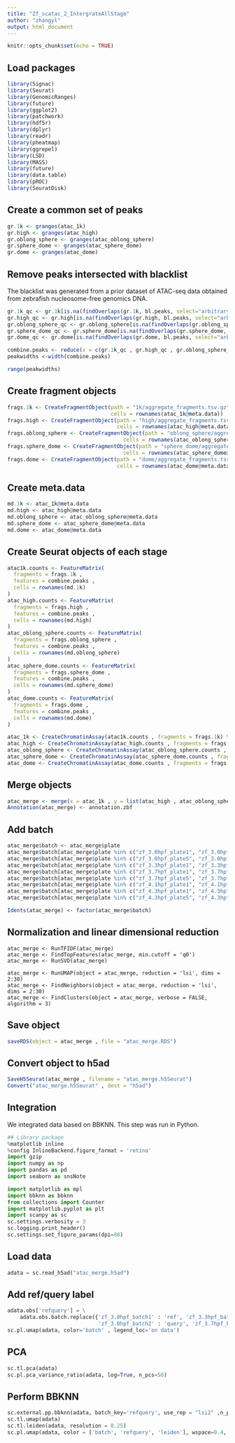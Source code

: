 ```yaml
---
title: "Zf_scatac_2_IntergrateAllStage"
author: "zhangyl"
output: html_document
---
```


```r
knitr::opts_chunk$set(echo = TRUE)
```

## Load packages

```r
library(Signac)
library(Seurat)
library(GenomicRanges)
library(future)
library(ggplot2)
library(patchwork)
library(hdf5r)
library(dplyr)
library(readr)
library(pheatmap)
library(ggrepel)
library(LSD)
library(MASS)
library(future)
library(data.table)
library(pROC)
library(SeuratDisk)
```

## Create a common set of peaks

```r
gr.1k <- granges(atac_1k)
gr.high <- granges(atac_high)
gr.oblong_sphere <- granges(atac_oblong_sphere)
gr.sphere_dome <- granges(atac_sphere_dome)
gr.dome <- granges(atac_dome)
```

## Remove peaks intersected with blacklist

The blacklist was generated from a prior dataset of ATAC-seq data obtained from zebrafish nucleosome-free genomics DNA.

```r
gr.1k_qc <- gr.1k[is.na(findOverlaps(gr.1k, bl.peaks, select="arbitrary"))]
gr.high_qc <- gr.high[is.na(findOverlaps(gr.high, bl.peaks, select="arbitrary"))]
gr.oblong_sphere_qc <- gr.oblong_sphere[is.na(findOverlaps(gr.oblong_sphere, bl.peaks, select="arbitrary"))]
gr.sphere_dome_qc <- gr.sphere_dome[is.na(findOverlaps(gr.sphere_dome, bl.peaks, select="arbitrary"))]
gr.dome_qc <- gr.dome[is.na(findOverlaps(gr.dome, bl.peaks, select="arbitrary"))]

combine.peaks <- reduce(x = c(gr.1k_qc , gr.high_qc , gr.oblong_sphere_qc, gr.sphere_dome_qc, gr.dome_qc))
peakwidths <-width(combine.peaks)

range(peakwidths)
```

## Create fragment objects

```r
frags.1k <- CreateFragmentObject(path = "1k/aggregate_fragments.tsv.gz" , 
                                 cells = rownames(atac_1k@meta.data))
frags.high <- CreateFragmentObject(path = "high/aggregate_fragments.tsv.gz" , 
                                   cells = rownames(atac_high@meta.data))
frags.oblong_sphere <- CreateFragmentObject(path = "oblong_sphere/aggregate_fragments.tsv.gz" , 
                                     cells = rownames(atac_oblong_sphere@meta.data))
frags.sphere_dome <- CreateFragmentObject(path = "sphere_dome/aggregate_fragments.tsv.gz" , 
                                     cells = rownames(atac_sphere_dome@meta.data))
frags.dome <- CreateFragmentObject(path = "dome/aggregate_fragments.tsv.gz" , 
                                   cells = rownames(atac_dome@meta.data))
```

## Create meta.data

```r
md.1k <- atac_1k@meta.data
md.high <- atac_high@meta.data
md.oblong_sphere <- atac_oblong_sphere@meta.data
md.sphere_dome <- atac_sphere_dome@meta.data
md.dome <- atac_dome@meta.data
```

## Create Seurat objects of each stage

```r
atac1k.counts <- FeatureMatrix(
  fragments = frags.1k , 
  features = combine.peaks , 
  cells = rownames(md.1k)
)
atac_high.counts <- FeatureMatrix(
  fragments = frags.high , 
  features = combine.peaks , 
  cells = rownames(md.high)
)
atac_oblong_sphere.counts <- FeatureMatrix(
  fragments = frags.oblong_sphere , 
  features = combine.peaks , 
  cells = rownames(md.oblong_sphere)
)
atac_sphere_dome.counts <- FeatureMatrix(
  fragments = frags.sphere_dome , 
  features = combine.peaks , 
  cells = rownames(md.sphere_dome)
)
atac_dome.counts <- FeatureMatrix(
  fragments = frags.dome , 
  features = combine.peaks , 
  cells = rownames(md.dome)
)

atac_1k <- CreateChromatinAssay(atac1k.counts , fragments = frags.1k) %>% CreateSeuratObject(assay = "peaks" , meta.data = md.1k)
atac_high <- CreateChromatinAssay(atac_high.counts , fragments = frags.high) %>% CreateSeuratObject(assay = "peaks" , meta.data = md.high)
atac_oblong_sphere <- CreateChromatinAssay(atac_oblong_sphere.counts , fragments = frags.oblong_sphere) %>% CreateSeuratObject(assay = "peaks" , meta.data = md.oblong_sphere)
atac_sphere_dome <- CreateChromatinAssay(atac_sphere_dome.counts , fragments = frags.sphere_dome) %>% CreateSeuratObject(assay = "peaks" , meta.data = md.sphere_dome)
atac_dome <- CreateChromatinAssay(atac_dome.counts , fragments = frags.dome) %>% CreateSeuratObject(assay = "peaks" , meta.data = md.dome)
```

## Merge objects

```r
atac_merge <- merge(x = atac_1k , y = list(atac_high , atac_oblong_sphere , atac_sphere_dome , atac_dome))
Annotation(atac_merge) <- annotation.zbf
```

## Add batch

```r
atac_merge$batch <- atac_merge$plate
atac_merge$batch[atac_merge$plate %in% c("zf_3.0hpf_plate1", "zf_3.0hpf_plate2", "zf_3.0hpf_plate3", "zf_3.0hpf_plate4")] <- "zf_3.0hpf_batch1"
atac_merge$batch[atac_merge$plate %in% c("zf_3.0hpf_plate5", "zf_3.0hpf_plate6")] <- "zf_3.0hpf_batch2"
atac_merge$batch[atac_merge$plate %in% c("zf_3.3hpf_plate1", "zf_3.3hpf_plate2", "zf_3.3hpf_plate3", "zf_3.3hpf_plate4")] <- "zf_3.3hpf_batch1"
atac_merge$batch[atac_merge$plate %in% c("zf_3.7hpf_plate1", "zf_3.7hpf_plate2", "zf_3.7hpf_plate3", "zf_3.7hpf_plate4")] <- "zf_3.7hpf_batch1"
atac_merge$batch[atac_merge$plate %in% c("zf_3.7hpf_plate5", "zf_3.7hpf_plate6", "zf_3.7hpf_plate7", "zf_3.7hpf_plate8")] <- "zf_3.7hpf_batch2"
atac_merge$batch[atac_merge$plate %in% c("zf_4.1hpf_plate1", "zf_4.1hpf_plate2", "zf_4.1hpf_plate3", "zf_4.1hpf_plate4")] <- "zf_4.1hpf_batch1"
atac_merge$batch[atac_merge$plate %in% c("zf_4.3hpf_plate1", "zf_4.3hpf_plate2", "zf_4.3hpf_plate3", "zf_4.3hpf_plate4")] <- "zf_4.3hpf_batch1"
atac_merge$batch[atac_merge$plate %in% c("zf_4.3hpf_plate5", "zf_4.3hpf_plate6", "zf_4.3hpf_plate7", "zf_4.3hpf_plate8")] <- "zf_4.3hpf_batch2"

Idents(atac_merge) <- factor(atac_merge$batch)
```

## Normalization and linear dimensional reduction

```
atac_merge <- RunTFIDF(atac_merge)
atac_merge <- FindTopFeatures(atac_merge, min.cutoff = 'q0')
atac_merge <- RunSVD(atac_merge)

atac_merge <- RunUMAP(object = atac_merge, reduction = 'lsi', dims = 2:30)
atac_merge <- FindNeighbors(object = atac_merge, reduction = 'lsi', dims = 2:30)
atac_merge <- FindClusters(object = atac_merge, verbose = FALSE, algorithm = 3)
```

## Save object

```r
saveRDS(object = atac_merge , file = "atac_merge.RDS")
```

## Convert object to h5ad

```r
SaveH5Seurat(atac_merge , filename = "atac_merge.h5Seurat")
Convert("atac_merge.h5Seurat" , dest = "h5ad")
```

## Integration

We integrated data based on BBKNN. This step was run in Python.

```python
## Library package
%matplotlib inline
%config InlineBackend.figure_format = 'retina'
import gzip
import numpy as np
import pandas as pd
import seaborn as snsNote

import matplotlib as mpl
import bbknn as bbknn
from collections import Counter
import matplotlib.pyplot as plt
import scanpy as sc
sc.settings.verbosity = 3 
sc.logging.print_header()
sc.settings.set_figure_params(dpi=80)
```

## Load data

```python
adata = sc.read_h5ad("atac_merge.h5ad")
```

## Add ref/query label

```python
adata.obs['refquery'] = \
    adata.obs.batch.replace({'zf_3.0hpf_batch1' : 'ref', 'zf_3.3hpf_batch1' : 'ref', 'zf_3.7hpf_batch1' : 'ref', 'zf_4.1hpf_batch1' : 'ref', 'zf_4.3hpf_batch1' : 'ref',
                             'zf_3.0hpf_batch2' : 'query', 'zf_3.7hpf_batch2' : 'query', 'zf_4.3hpf_batch2' : 'query'})
sc.pl.umap(adata, color='batch' , legend_loc='on data')
```

## PCA

```python
sc.tl.pca(adata)
sc.pl.pca_variance_ratio(adata, log=True, n_pcs=50)
```

## Perform BBKNN

```python
sc.external.pp.bbknn(adata, batch_key='refquery', use_rep = "lsi2" ,n_pcs=40)
sc.tl.umap(adata)
sc.tl.leiden(adata, resolution = 0.25)
sc.pl.umap(adata, color = ['batch', 'refquery', 'leiden'], wspace=0.4, cmap='Set3', save='lsi_40.pdf')
```
